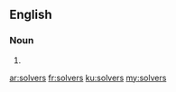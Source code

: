 ==English==

===Noun===
{{head|en}}

# {{plural of|solver}}

[[ar:solvers]]
[[fr:solvers]]
[[ku:solvers]]
[[my:solvers]]